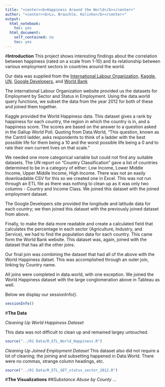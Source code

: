 ```yaml
---
title: "<center><b>Happiness Around the World</b></center>"
author: "<center><b>Lu, Brauchle, Kolinko</b></center>"
output:
  html_notebook:
    toc: yes
  html_document:
    self_contained: no
    toc: yes
---
```


#**Introduction**
This project shows interesting findings about the correlation between happiness (rated on a scale from 1-10) and its relationship between various employment sectors in countries around the world. 

Our data was supplied from the [International Labour Organization](http://www.ilo.org/global/research/global-reports/global-employment-trends/2014/WCMS_234879/lang--en/index.htm), [Kaggle](https://www.kaggle.com/unsdsn/world-happiness),
[UN](http://www.un.org/en/development/desa/policy/wesp/wesp_current/2014wesp_country_classification.pdf), [Google Developers](https://developers.google.com/public-data/docs/canonical/countries_csv), and [World Bank](http://data.worldbank.org/indicator/SP.POP.TOTL)

The international Labour Organization website provided us the datasets for Employment by Sector and Status in Employment. Using the data.world query functions, we subset the data from the year 2012 for both of these and joined them together. 

Kaggle provided the World Happiness data. This dataset gives a rank by happiness for each country, the region in which the country is in, and a happiness score. The scores are based on the answer to a question asked in the Gallup World Poll. Quoting from Data.World, "This question, known as the Cantril ladder, asks respondents to think of a ladder with the best possible life for them being a 10 and the worst possible life being a 0 and to rate their own current lives on that scale."

We needed one more categorical variable but could not find any suitable datasets. The UN report on "Country Classification" gave a list of countries determined to be in a category of either: Low Income, Lower Middle Income, Upper Middle Income, High Income. There was not an easily downloadable CSV for this so we created one in Excel. This was not run through an ETL file as there was nothing to clean up as it was only two columns - Country and Income Class. We joined this dataset with the joined employment dataset. 

The Google Developers site provided the longitude and latitude data for each country; we then joined this dataset with the previously joined dataset from above. 

Finally, to make the data more readable and create a calculated field that calculates the percentage in each sector (Agriculture, Industry, and Service), we had to find the population data for each country. This came form the World Bank website. This dataset was, again, joined with the dataset that has all the other joins. 

Our final join was combining the dataset that had all of the above with the World Happiness datset. This was accomplished through an outer join, linking by Country name. 

All joins were completed in data.world, with one exception. We joined the World Happiness dataset with the large conglomeration above in Tableau as well. 

Below we display our sessionInfo().

```r
sessionInfo()
```

#**The Data**


*Cleaning Up World Happiness Dataset*

This data was not difficult to clean up and remained largey untouched. 

```r
source("../01 Data/R_ETL_World_Happiness.R")
```

*Cleaning Up Joined Employment Dataset*
This dataset also did not require a lot of cleaning; the joining and subsetting happened in Data.World. There were no commas, strange column headings, etc.
```r
source("../01 Data/R_ETL_GET_status_sector_2012.R")
```



#**The Visualizations**
##*Substance Abuse by County*
...


